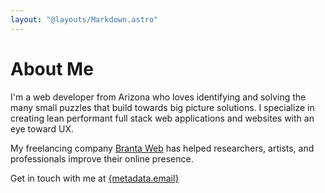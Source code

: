 ```yaml
---
layout: "@layouts/Markdown.astro"
---
```


# About Me

I'm a web developer from Arizona who loves identifying and solving the many small puzzles that build towards big picture solutions. I specialize in creating lean performant full stack web applications and websites with an eye toward UX.

My freelancing company [Branta Web](https://brantaweb.com/) has helped researchers, artists, and professionals improve their online presence.

Get in touch with me at [{metadata.email}]({metadata.email})

